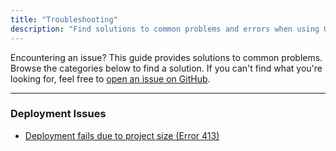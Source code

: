 ```yaml
---
title: "Troubleshooting"
description: "Find solutions to common problems and errors when using Globe."
---
```


Encountering an issue? This guide provides solutions to common problems. Browse the categories below to find a solution. If you can't find what you're looking for, feel free to [open an issue on GitHub](https://github.com/invertase/globe/issues).

---

### Deployment Issues

- [Deployment fails due to project size (Error 413)](/troubleshooting/error-413)
